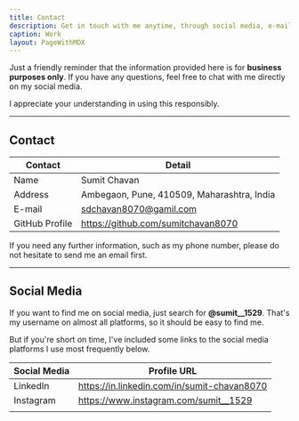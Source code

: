 ```yaml
---
title: Contact
description: Get in touch with me anytime, through social media, e-mail, or phone number.
caption: Work
layout: PageWithMDX
---
```


Just a friendly reminder that the information provided here is for **business purposes only**. If you have any questions, feel free to chat with me directly on my social media.

I appreciate your understanding in using this responsibly.

---

## Contact

| Contact        | Detail                                     |
| -------------- | ------------------------------------------ |
| Name           | Sumit Chavan                               |
| Address        | Ambegaon, Pune, 410509, Maharashtra, India |
| E-mail         | sdchavan8070@gamil.com                     |
| GitHub Profile | https://github.com/sumitchavan8070         |

If you need any further information, such as my phone number, please do not hesitate to send me an email first.

---

## Social Media

If you want to find me on social media, just search for **@sumit\_\_1529**. That's my username on almost all platforms, so it should be easy to find me.

But if you're short on time, I've included some links to the social media platforms I use most frequently below.

| Social Media | Profile URL                                 |
| ------------ | ------------------------------------------- |
| LinkedIn     | https://in.linkedin.com/in/sumit-chavan8070 |
| Instagram    | https://www.instagram.com/sumit__1529       |
|              |
